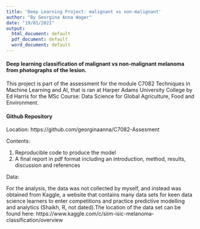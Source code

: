 ```yaml
---
title: 'Deep Learning Project: malignant vs non-malignant'
author: "By Georgina Anna Wager"
date: "19/01/2021"
output:
  html_document: default
  pdf_document: default
  word_document: default
---
```


#### Deep learning classification of malignant vs non-malignant melanoma from photographs of the lesion.

This project is part of the assessment for the module C7082 Techniques in Machine Learning and AI, that is ran at Harper Adams University College by Ed Harris for the MSc Course: Data Science for Global Agriculture, Food and Environment. 

#### Github Repository 

Location: https://github.com/georginaanna/C7082-Assesment

Contents:

1. Reproducible code to produce the model
2. A final report in pdf format including an introduction, method, results, discussion and references

Data: 

For the analysis, the data was not collected by myself, and instead was obtained from Kaggle, a website that contains many data sets for keen data science learners to enter competitions and practice predictive modelling and analytics (Shaikh, R, not dated).The location of the data set can be found here: https://www.kaggle.com/c/siim-isic-melanoma-classification/overview 



